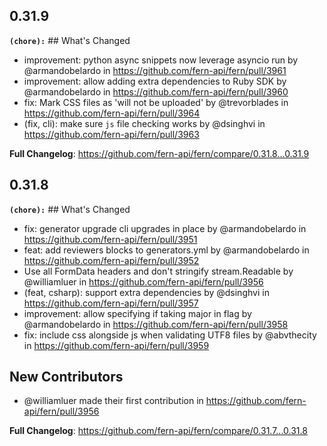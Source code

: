 ## 0.31.9
**`(chore):`** ## What's Changed
* improvement: python async snippets now leverage asyncio run by @armandobelardo in https://github.com/fern-api/fern/pull/3961
* improvement: allow adding extra dependencies to Ruby SDK by @armandobelardo in https://github.com/fern-api/fern/pull/3960
* fix: Mark CSS files as 'will not be uploaded' by @trevorblades in https://github.com/fern-api/fern/pull/3964
* (fix, cli): make sure `js` file checking works by @dsinghvi in https://github.com/fern-api/fern/pull/3963


**Full Changelog**: https://github.com/fern-api/fern/compare/0.31.8...0.31.9

## 0.31.8
**`(chore):`** ## What's Changed
* fix: generator upgrade cli upgrades in place by @armandobelardo in https://github.com/fern-api/fern/pull/3951
* feat: add reviewers blocks to generators.yml by @armandobelardo in https://github.com/fern-api/fern/pull/3952
* Use all FormData headers and don't stringify stream.Readable by @williamluer in https://github.com/fern-api/fern/pull/3956
* (feat, csharp): support extra dependencies  by @dsinghvi in https://github.com/fern-api/fern/pull/3957
* improvement: allow specifying if taking major in flag by @armandobelardo in https://github.com/fern-api/fern/pull/3958
* fix: include css alongside js when validating UTF8 files by @abvthecity in https://github.com/fern-api/fern/pull/3959

## New Contributors
* @williamluer made their first contribution in https://github.com/fern-api/fern/pull/3956

**Full Changelog**: https://github.com/fern-api/fern/compare/0.31.7...0.31.8

